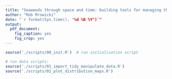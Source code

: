 ```yaml
---
title: "Seaweeds through space and time: building tools for managing the Falkland Islands' unique coastal biodiversity"
author: "Rob Mrowicki"
date: "`r format(Sys.time(), "%d %B %Y")`"
output:
  pdf_document:
    fig_caption: yes
    fig_crop: yes
---
```


```r
source('./scripts/00_init.R')  # run initialisation script
```

```r
# run data scripts:
source('./scripts/01_import_tidy_manipulate_data.R')
source('./scripts/02_plot_distribution_maps.R')
```